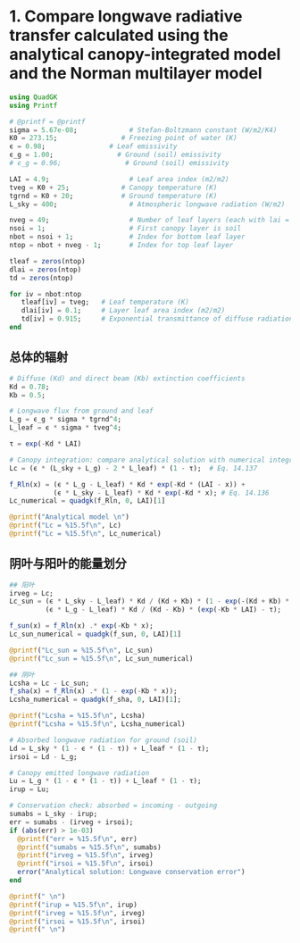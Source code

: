 # 1. Compare longwave radiative transfer calculated using the analytical canopy-integrated model and the Norman multilayer model


```julia
using QuadGK
using Printf

# @printf = @printf
sigma = 5.67e-08;             # Stefan-Boltzmann constant (W/m2/K4)
K0 = 273.15;                # Freezing point of water (K)
ϵ = 0.98;                # Leaf emissivity
ϵ_g = 1.00;                # Ground (soil) emissivity
# ϵ_g = 0.96;                # Ground (soil) emissivity

LAI = 4.9;                    # Leaf area index (m2/m2)
tveg = K0 + 25;             # Canopy temperature (K)
tgrnd = K0 + 20;            # Ground temperature (K)
L_sky = 400;                  # Atmospheric longwave radiation (W/m2)

nveg = 49;                    # Number of leaf layers (each with lai = dlai)
nsoi = 1;                     # First canopy layer is soil
nbot = nsoi + 1;              # Index for bottom leaf layer
ntop = nbot + nveg - 1;       # Index for top leaf layer

tleaf = zeros(ntop)
dlai = zeros(ntop)
td = zeros(ntop)

for iv = nbot:ntop
   tleaf[iv] = tveg;   # Leaf temperature (K)
   dlai[iv] = 0.1;     # Layer leaf area index (m2/m2)
   td[iv] = 0.915;     # Exponential transmittance of diffuse radiation through a single leaf layer
end

```

## 总体的辐射

```julia
# Diffuse (Kd) and direct beam (Kb) extinction coefficients
Kd = 0.78;
Kb = 0.5;

# Longwave flux from ground and leaf
L_g = ϵ_g * sigma * tgrnd^4;
L_leaf = ϵ * sigma * tveg^4;

τ = exp(-Kd * LAI)

# Canopy integration: compare analytical solution with numerical integration
Lc = (ϵ * (L_sky + L_g) - 2 * L_leaf) * (1 - τ);  # Eq. 14.137

f_Rln(x) = (ϵ * L_g - L_leaf) * Kd * exp(-Kd * (LAI - x)) +
           (ϵ * L_sky - L_leaf) * Kd * exp(-Kd * x); # Eq. 14.136
Lc_numerical = quadgk(f_Rln, 0, LAI)[1]

@printf("Analytical model \n")
@printf("Lc = %15.5f\n", Lc)
@printf("Lc = %15.5f\n", Lc_numerical)
```

## 阴叶与阳叶的能量划分

```julia
## 阳叶
irveg = Lc;
Lc_sun = (ϵ * L_sky - L_leaf) * Kd / (Kd + Kb) * (1 - exp(-(Kd + Kb) * LAI)) +
         (ϵ * L_g - L_leaf) * Kd / (Kd - Kb) * (exp(-Kb * LAI) - τ);

f_sun(x) = f_Rln(x) .* exp(-Kb * x);
Lc_sun_numerical = quadgk(f_sun, 0, LAI)[1]

@printf("Lc_sun = %15.5f\n", Lc_sun)
@printf("Lc_sun = %15.5f\n", Lc_sun_numerical)

## 阴叶
Lcsha = Lc - Lc_sun;
f_sha(x) = f_Rln(x) .* (1 - exp(-Kb * x));
Lcsha_numerical = quadgk(f_sha, 0, LAI)[1];

@printf("Lcsha = %15.5f\n", Lcsha)
@printf("Lcsha = %15.5f\n", Lcsha_numerical)

# Absorbed longwave radiation for ground (soil)
Ld = L_sky * (1 - ϵ * (1 - τ)) + L_leaf * (1 - τ);
irsoi = Ld - L_g;

# Canopy emitted longwave radiation
Lu = L_g * (1 - ϵ * (1 - τ)) + L_leaf * (1 - τ);
irup = Lu;

# Conservation check: absorbed = incoming - outgoing
sumabs = L_sky - irup;
err = sumabs - (irveg + irsoi);
if (abs(err) > 1e-03)
  @printf("err = %15.5f\n", err)
  @printf("sumabs = %15.5f\n", sumabs)
  @printf("irveg = %15.5f\n", irveg)
  @printf("irsoi = %15.5f\n", irsoi)
  error("Analytical solution: Longwave conservation error")
end

@printf(" \n")
@printf("irup = %15.5f\n", irup)
@printf("irveg = %15.5f\n", irveg)
@printf("irsoi = %15.5f\n", irsoi)
@printf(" \n")
```
